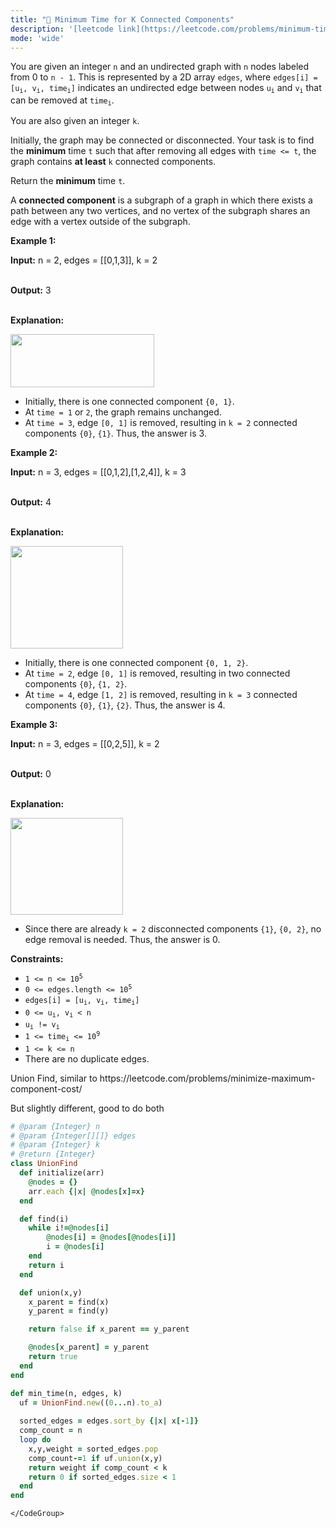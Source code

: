 ```yaml
---
title: "🧀 Minimum Time for K Connected Components"
description: '[leetcode link](https://leetcode.com/problems/minimum-time-for-k-connected-components/description/)'
mode: 'wide'
---
```

<Tabs>
  <Tab title="Question" icon="circle-question" iconType="regular">
    <Card>
      <p>You are given an integer <code>n</code> and an undirected graph with <code>n</code> nodes labeled from 0 to <code>n - 1</code>. This is represented by a 2D array <code>edges</code>, where <code>edges[i] = [u<sub>i</sub>, v<sub>i</sub>, time<sub>i</sub>]</code> indicates an undirected edge between nodes <code>u<sub>i</sub></code> and <code>v<sub>i</sub></code> that can be removed at <code>time<sub>i</sub></code>.</p>  <p>You are also given an integer <code>k</code>.</p>  <p>Initially, the graph may be connected or disconnected. Your task is to find the <strong>minimum</strong> time <code>t</code> such that after removing all edges with <code>time &lt;= t</code>, the graph contains <strong>at least</strong> <code>k</code> connected components.</p>  <p>Return the <strong>minimum</strong> time <code>t</code>.</p>  <p>A <strong>connected component</strong> is a subgraph of a graph in which there exists a path between any two vertices, and no vertex of the subgraph shares an edge with a vertex outside of the subgraph.</p>   <p><strong class="example">Example 1:</strong></p>  <div class="example-block"> <p><strong>Input:</strong> <span class="example-io">n = 2, edges = [[0,1,3]], k = 2</span></p>  <p><br/> <strong>Output:</strong> <span class="example-io">3</span></p>  <p><br/> <strong>Explanation:</strong></p>  <p><img src="https://assets.leetcode.com/uploads/2025/05/31/screenshot-2025-06-01-at-022724.png" style="width: 230px; height: 85px;" /></p>  <ul>  <li>Initially, there is one connected component <code>&lbrace;0, 1&rbrace;</code>.</li>  <li>At <code>time = 1</code> or <code>2</code>, the graph remains unchanged.</li>  <li>At <code>time = 3</code>, edge <code>[0, 1]</code> is removed, resulting in <code>k = 2</code> connected components <code>&lbrace;0&rbrace;</code>, <code>&lbrace;1&rbrace;</code>. Thus, the answer is 3.</li> </ul> </div>  <p><strong class="example">Example 2:</strong></p>  <div class="example-block"> <p><strong>Input:</strong> <span class="example-io">n = 3, edges = [[0,1,2],[1,2,4]], k = 3</span></p>  <p><br/> <strong>Output:</strong> <span class="example-io">4</span></p>  <p><br/> <strong>Explanation:</strong></p>  <p><img src="https://assets.leetcode.com/uploads/2025/05/31/screenshot-2025-06-01-at-022812.png" style="width: 180px; height: 164px;" /></p>  <ul>  <li>Initially, there is one connected component <code>&lbrace;0, 1, 2&rbrace;</code>.</li>  <li>At <code>time = 2</code>, edge <code>[0, 1]</code> is removed, resulting in two connected components <code>&lbrace;0&rbrace;</code>, <code>&lbrace;1, 2&rbrace;</code>.</li>  <li>At <code>time = 4</code>, edge <code>[1, 2]</code> is removed, resulting in <code>k = 3</code> connected components <code>&lbrace;0&rbrace;</code>, <code>&lbrace;1&rbrace;</code>, <code>&lbrace;2&rbrace;</code>. Thus, the answer is 4.</li> </ul> </div>  <p><strong class="example">Example 3:</strong></p>  <div class="example-block"> <p><strong>Input:</strong> <span class="example-io">n = 3, edges = [[0,2,5]], k = 2</span></p>  <p><br/> <strong>Output:</strong> <span class="example-io">0</span></p>  <p><br/> <strong>Explanation:</strong></p>  <p><img src="https://assets.leetcode.com/uploads/2025/05/31/screenshot-2025-06-01-at-022930.png" style="width: 180px; height: 155px;" /></p>  <ul>  <li>Since there are already <code>k = 2</code> disconnected components <code>&lbrace;1&rbrace;</code>, <code>&lbrace;0, 2&rbrace;</code>, no edge removal is needed. Thus, the answer is 0.</li> </ul> </div>   <p><strong>Constraints:</strong></p>  <ul>  <li><code>1 &lt;= n &lt;= 10<sup>5</sup></code></li>  <li><code>0 &lt;= edges.length &lt;= 10<sup>5</sup></code></li>  <li><code>edges[i] = [u<sub>i</sub>, v<sub>i</sub>, time<sub>i</sub>]</code></li>  <li><code>0 &lt;= u<sub>i</sub>, v<sub>i</sub> &lt; n</code></li>  <li><code>u<sub>i</sub> != v<sub>i</sub></code></li>  <li><code>1 &lt;= time<sub>i</sub> &lt;= 10<sup>9</sup></code></li>  <li><code>1 &lt;= k &lt;= n</code></li>  <li>There are no duplicate edges.</li> </ul> 
    </Card>
  </Tab>
  <Tab title="Solution" icon="lightbulb" iconType="regular" >
    <Card>
      Union Find, similar to https://leetcode.com/problems/minimize-maximum-component-cost/

But slightly different, good to do both
</Card>
  <Expandable title="code">
    <CodeGroup dropdown>
```ruby title="Minimum Time for K Connected Components" lines
# @param {Integer} n
# @param {Integer[][]} edges
# @param {Integer} k
# @return {Integer}
class UnionFind
  def initialize(arr)
    @nodes = {}
    arr.each {|x| @nodes[x]=x}
  end

  def find(i)
    while i!=@nodes[i]
        @nodes[i] = @nodes[@nodes[i]]
        i = @nodes[i]
    end
    return i
  end

  def union(x,y)
    x_parent = find(x)
    y_parent = find(y)

    return false if x_parent == y_parent

    @nodes[x_parent] = y_parent
    return true
  end
end

def min_time(n, edges, k)
  uf = UnionFind.new((0...n).to_a)
  
  sorted_edges = edges.sort_by {|x| x[-1]}
  comp_count = n
  loop do
    x,y,weight = sorted_edges.pop
    comp_count-=1 if uf.union(x,y)
    return weight if comp_count < k
    return 0 if sorted_edges.size < 1
  end
end
```
    </CodeGroup>
  </Expandable>
  </Tab>
</Tabs>